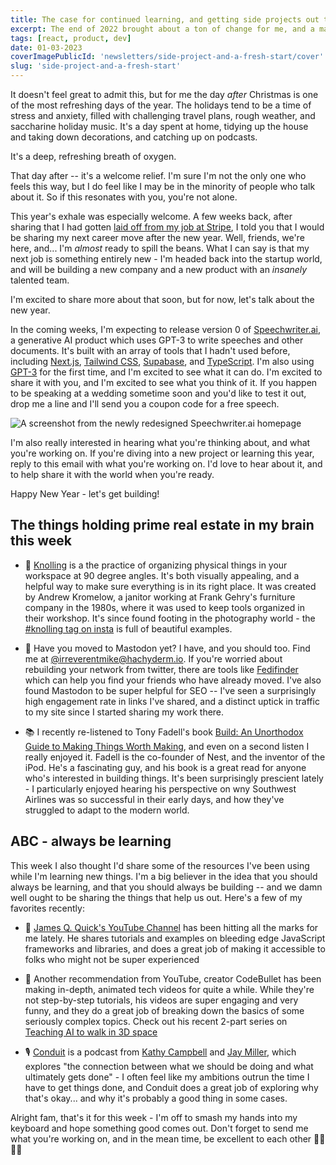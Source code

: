 ```yaml
---
title: The case for continued learning, and getting side projects out the door
excerpt: The end of 2022 brought about a ton of change for me, and a major shift in my career. I'm excited to talk a little about what's next, and to show off a side project I'm readying for release soon.
tags: [react, product, dev]
date: 01-03-2023
coverImagePublicId: 'newsletters/side-project-and-a-fresh-start/cover'
slug: 'side-project-and-a-fresh-start'
---
```


It doesn't feel great to admit this, but for me the day _after_ Christmas is one of the most refreshing days of the year. The holidays tend to be a time of stress and anxiety, filled with challenging travel plans, rough weather, and saccharine holiday music. It's a day spent at home, tidying up the house and taking down decorations, and catching up on podcasts.

It's a deep, refreshing breath of oxygen.

That day after -- it's a welcome relief. I'm sure I'm not the only one who feels this way, but I do feel like I may be in the minority of people who talk about it. So if this resonates with you, you're not alone.


This year's exhale was especially welcome. A few weeks back, after sharing that I had gotten [laid off from my job at Stripe](https://mikebifulco.com/newsletter/leaving-stripe-going-viral), I told you that I would be sharing my next career move after the new year. Well, friends, we're here, and... I'm _almost_ ready to spill the beans. What I can say is that my next job is something entirely new - I'm headed back into the startup world, and will be building a new company and a new product with an _insanely_ talented team.

I'm excited to share more about that soon, but for now, let's talk about the new year.

In the coming weeks, I'm expecting to release version 0 of [Speechwriter.ai](https://speechwriter.ai), a generative AI product which uses GPT-3 to write speeches and other documents. It's built with an array of tools that I hadn't used before, including [Next.js](https://nextjs.org/), [Tailwind CSS](https://tailwindcss.com/), [Supabase](https://supabase.io/), and [TypeScript](https://www.typescriptlang.org/). I'm also using [GPT-3](https://openai.com/blog/gpt-3-apps/) for the first time, and I'm excited to see what it can do. I'm excited to share it with you, and I'm excited to see what you think of it. If you happen to be speaking at a wedding sometime soon and you'd like to test it out, drop me a line and I'll send you a coupon code for a free speech.

<Image
  publicId="newsletters/side-project-and-a-fresh-start/speechwriter-redesign"
  caption="A screenshot from the newly redesigned Speechwriter.ai homepage"
  alt="A screenshot from the newly redesigned Speechwriter.ai homepage"
/>

I'm also really interested in hearing what you're thinking about, and what you're working on. If you're diving into a new project or learning this year, reply to this email with what you're working on. I'd love to hear about it, and to help share it with the world when you're ready.

Happy New Year - let's get building!

## The things holding prime real estate in my brain this week

- 🧮 [Knolling](https://www.youtube.com/watch?v=EJuUhegtlOc) is a the practice of organizing physical things in your workspace at 90 degree angles. It's both visually appealing, and a helpful way to make sure everything is in its right place. It was created by Andrew Kromelow, a janitor working at Frank Gehry's furniture company in the 1980s, where it was used to keep tools organized in their workshop. It's since found footing in the photography world - the [#knolling tag on insta](https://www.instagram.com/explore/tags/knolling/) is full of beautiful examples.

- 🐘 Have you moved to Mastodon yet? I have, and you should too. Find me at [@irreverentmike@hachyderm.io](https://hachyderm.io/@irreverentmike). If you're worried about rebuilding your network from twitter, there are tools like [Fedifinder](https://fedifinder.glitch.me/) which can help you find your friends who have already moved. I've also found Mastodon to be super helpful for SEO -- I've seen a surprisingly high engagement rate in links I've shared, and a distinct uptick in traffic to my site since I started sharing my work there.

- 📚 I recently re-listened to Tony Fadell's book [Build: An Unorthodox Guide to Making Things Worth Making](https://hardcover.app/books/build), and even on a second listen I really enjoyed it. Fadell is the co-founder of Nest, and the inventor of the iPod. He's a fascinating guy, and his book is a great read for anyone who's interested in building things. It's been surprisingly prescient lately - I particularly enjoyed hearing his perspective on wny Southwest Airlines was so successful in their early days, and how they've struggled to adapt to the modern world.

## ABC - always be learning

This week I also thought I'd share some of the resources I've been using while I'm learning new things. I'm a big believer in the idea that you should always be learning, and that you should always be building -- and we damn well ought to be sharing the things that help us out. Here's a few of my favorites recently:

- 📼 [James Q. Quick's YouTube Channel](https://www.youtube.com/@JamesQQuick) has been hitting all the marks for me lately. He shares tutorials and examples on bleeding edge JavaScript frameworks and libraries, and does a great job of making it accessible to folks who might not be super experienced

- 👾 Another recommendation from YouTube, creator CodeBullet has been making in-depth, animated tech videos for quite a while. While they're not step-by-step tutorials, his videos are super engaging and very funny, and they do a great job of breaking down the basics of some seriously complex topics. Check out his recent 2-part series on [Teaching AI to walk in 3D space](https://www.youtube.com/watch?v=qvpXpCvkqbc)

- 🎙️ [Conduit](https://www.relay.fm/conduit) is a podcast from [Kathy Campbell](https://hachyderm.io/@mrssoup@mastodon.social) and [Jay Miller](https://hachyderm.io/@kjaymiller@mastodon.social), which explores "the connection between what we should be doing and what ultimately gets done" - I often feel like my ambitions outrun the time I have to get things done, and Conduit does a great job of exploring why that's okay... and why it's probably a good thing in some cases.

Alright fam, that's it for this week - I'm off to smash my hands into my keyboard and hope something good comes out. Don't forget to send me what you're working on, and in the mean time, be excellent to each other 🤜🏼🤛🏻

